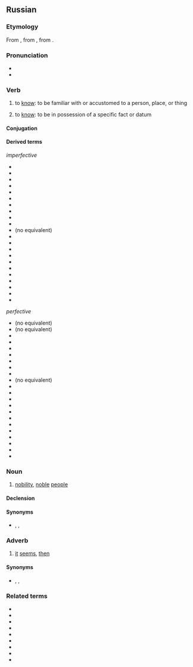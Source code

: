 ==Russian==

===Etymology===
{{PIE root|ru|ǵneh₃}}
From {{inh|ru|orv|знати}}, from {{inh|ru|sla-pro|*znati}}, from {{der|ru|ine-pro|*ǵneh₃-}}.

===Pronunciation===
* {{ru-IPA}}
* {{audio|Ru-знать.ogg|Audio|lang=ru}}

===Verb===
{{ru-verb|знать|impf|pf=узна́ть}}

# to [[know]]: to be familiar with or accustomed to a person, place, or thing
#: {{uxi|ru|[[я|Я]] [[её]] [[хорошо́]] '''зна́ю'''.|I '''know''' her well.}}
#: {{uxi|ru|[[я|Я]] [[хорошо́]] '''зна́ю''' [[математика|матема́тику]].|I '''know''' math well.}}
# to [[know]]: to be in possession of a specific fact or datum
#: {{uxi|ru|[[я|Я]] '''зна́ю''', [[где]] [[он]] [[жить|живёт]].|I '''know''' where he lives.}}
#: {{uxi|ru|[[я|Я]] '''зна́ю''', [[ско́лько]] [[два]] [[плюс]] [[два]].|I '''know''' how much two plus two is.}}
#: {{uxi|ru|[[я|Я]] [[не]] '''зна́ю''', [[когда́]] [[э́то]] [[быть|бы́ло]].|I don’t '''know''' when it was.}}

====Conjugation====
{{ru-conj|impf|1a|зна́|ppp=-}}
{{ru-conj-old|impf|1a|зна́|ppp=-}}

====Derived terms====
{{top2}}
''imperfective''
* {{l|ru|зна́ться}}
* {{l|ru|знава́ть}}
* {{l|ru|вызнава́ть}}
* {{l|ru|дознава́ться}}
* {{l|ru|зазнава́ться}}
* {{l|ru|обознава́ться}}
* {{l|ru|опознава́ть}}
* {{l|ru|осознава́ть}}
* {{l|ru|познава́ть}}
* {{l|ru|познава́ться}}
* (no equivalent)
* {{l|ru|предузнава́ть}}
* {{l|ru|признава́ть}}
* {{l|ru|признава́ться}}
* {{l|ru|прознава́ть}}
* {{l|ru|разузнава́ть}}
* {{l|ru|распознава́ть}}
* {{l|ru|сознава́ть}}
* {{l|ru|сознава́ться}}
* {{l|ru|спознава́ться}}
* {{l|ru|узнава́ть}}
* {{l|ru|узнава́ться}}
{{mid2}}
''perfective''
* (no equivalent)
* (no equivalent)
* {{l|ru|вы́знать}}
* {{l|ru|дозна́ться}}
* {{l|ru|зазна́ться}}
* {{l|ru|обозна́ться}}
* {{l|ru|опозна́ть}}
* {{l|ru|осозна́ть}}
* {{l|ru|позна́ть}}
* (no equivalent)
* {{l|ru|поразузна́ть}}
* {{l|ru|предузна́ть}}
* {{l|ru|призна́ть}}
* {{l|ru|призна́ться}}
* {{l|ru|прозна́ть}}
* {{l|ru|разузна́ть}}
* {{l|ru|распозна́ть}}
* {{l|ru|созна́ть}}
* {{l|ru|созна́ться}}
* {{l|ru|спозна́ться}}
* {{l|ru|узна́ть}}
* {{l|ru|узна́ться}}
{{bottom2}}

===Noun===
{{ru-noun+||f|n=sg}}

# {{lb|ru|collective}} [[nobility]], [[noble]] [[people]]

====Declension====
{{ru-noun-table||f|n=sg}}
{{ru-noun-old||f|n=sg}}

====Synonyms====
* {{sense|nobility}} {{l|ru|аристокра́тия}}, {{l|ru|вы́сшее о́бщество}}, {{l|ru|эли́та}}

===Adverb===
{{ru-adv|знать}}

# {{lb|ru|informal}} [[it]] [[seems]], [[then]]

====Synonyms====
* {{l|ru|вида́ть}}, {{l|ru|ви́дно}}, {{l|ru|зна́чит}}

===Related terms===
* {{l|ru|дозна́ние}}
* {{l|ru|дознаватель}}
* {{l|ru|зазнайка}}
* {{l|ru|зна́ние}}
* {{l|ru|зна́тный}}
* {{l|ru|осозна́ние}}
* {{l|ru|призна́ние}}
* {{l|ru|прознать}}
* {{l|ru|созна́ние}}